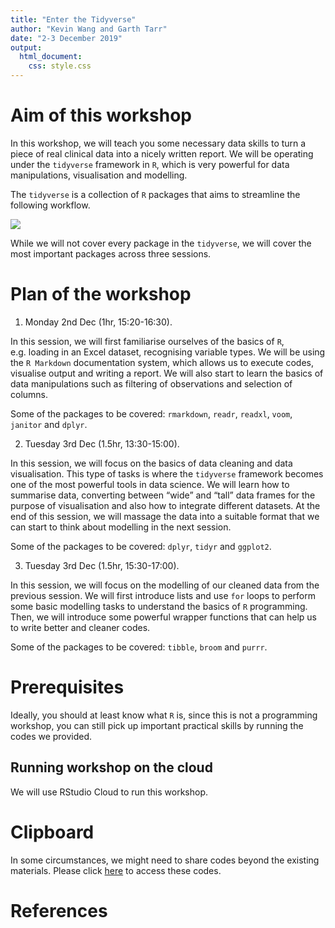 ```yaml
---
title: "Enter the Tidyverse"
author: "Kevin Wang and Garth Tarr"
date: "2-3 December 2019"
output:
  html_document:
    css: style.css
---
```


# Aim of this workshop

In this workshop, we will teach you some necessary data skills to turn a piece of real clinical data into a nicely written report. We will be operating under the `tidyverse` framework in `R`, which is very powerful for data manipulations, visualisation and modelling. 

The `tidyverse` is a collection of `R` packages that aims to streamline the following workflow.

![](https://rstudio-education.github.io/tidyverse-cookbook/images/data-science-workflow.png)

While we will not cover every package in the `tidyverse`, we will cover the most important packages across three sessions. 


# Plan of the workshop

1. Monday 2nd Dec (1hr, 15:20-16:30). 

In this session, we will first familiarise ourselves of the basics of `R`, e.g. loading in an Excel dataset, recognising variable types.  We will be using the `R Markdown` documentation system, which allows us to execute codes, visualise output and writing a report. We will also start to learn the basics of data manipulations such as filtering of observations and selection of columns. 

Some of the packages to be covered: `rmarkdown`, `readr`, `readxl`, `voom`, `janitor` and `dplyr`. 

2. Tuesday 3rd Dec (1.5hr, 13:30-15:00).

In this session, we will focus on the basics of data cleaning and data visualisation. This type of tasks is where the `tidyverse` framework becomes one of the most powerful tools in data science. We will learn how to summarise data, converting between "wide" and "tall" data frames for the purpose of visualisation and also how to integrate different datasets. At the end of this session, we will massage the data into a suitable format that we can start to think about modelling in the next session. 

Some of the packages to be covered: `dplyr`, `tidyr` and `ggplot2`.

3. Tuesday 3rd Dec (1.5hr, 15:30-17:00).  

In this session, we will focus on the modelling of our cleaned data from the previous session. We will first introduce lists and use `for` loops to perform some basic modelling tasks to understand the basics of `R` programming. Then, we will introduce some powerful wrapper functions that can help us to write better and cleaner codes. 

Some of the packages to be covered: `tibble`, `broom` and `purrr`.


# Prerequisites

Ideally, you should at least know what `R` is, since this is not a programming workshop, you can still pick up important practical skills by running the codes we provided. 

## Running workshop on the cloud

We will use RStudio Cloud to run this workshop.


# Clipboard

In some circumstances, we might need to share codes beyond the existing materials. Please click [here](https://docs.google.com/document/d/136YffzxjkUM8RIGsnjD_yOkCTWw4Ijdwjy4_58nC-zc/edit?usp=sharing) to access these codes. 


# References